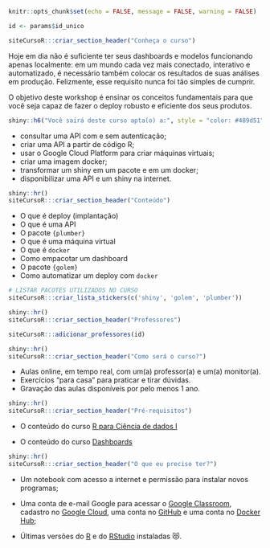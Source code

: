 ```r
knitr::opts_chunk$set(echo = FALSE, message = FALSE, warning = FALSE)

id <- params$id_unico
```

```r
siteCursoR:::criar_section_header("Conheça o curso")
```

Hoje em dia não é suficiente ter seus dashboards e modelos funcionando apenas localmente: em um mundo cada vez mais conectado, interativo e automatizado, é necessário também colocar os resultados de suas análises em produção. Felizmente, esse requisito nunca foi tão simples de cumprir.

O objetivo deste workshop é ensinar os conceitos fundamentais para que você seja capaz de fazer o deploy robusto e eficiente dos seus produtos.


```r
shiny::h6("Você sairá deste curso apta(o) a:", style = "color: #489d51")
```


::: {.voce-saira}
- consultar uma API com e sem autenticação;
- criar uma API a partir de código R;
- usar o Google Cloud Platform para criar máquinas virtuais;
- criar uma imagem docker;
- transformar um shiny em um pacote e em um docker;
- disponibilizar uma API e um shiny na internet.
:::


```r
shiny::hr()
siteCursoR:::criar_section_header("Conteúdo")
```

::: {.row}

:::: {.column-esq}
- O que é deploy (implantação)
- O que é uma API
- O pacote `{plumber}`
- O que é uma máquina virtual
- O que é `docker`
- Como empacotar um dashboard
- O pacote `{golem}`
- Como automatizar um deploy com `docker`
::::

:::: {.column-dir}

::::: {.row .justify-content-center}
```r
# LISTAR PACOTES UTILIZADOS NO CURSO
siteCursoR:::criar_lista_stickers(c('shiny', 'golem', 'plumber'))
```
:::::

:::: 

:::


```r
shiny::hr()
siteCursoR:::criar_section_header("Professores")
```

```r
siteCursoR:::adicionar_professores(id)
```

```r
shiny::hr()
siteCursoR:::criar_section_header("Como será o curso?")
```

- Aulas online, em tempo real, com um(a) professor(a) e um(a) monitor(a). 
- Exercícios "para casa" para praticar e tirar dúvidas.
- Gravação das aulas disponíveis por pelo menos 1 ano.

```r
shiny::hr()
siteCursoR:::criar_section_header("Pré-requisitos") 
```

- O conteúdo do curso [R para Ciência de dados I](https://www.curso-r.com/cursos/r4ds-1)

- O conteúdo do curso [Dashboards](https://www.curso-r.com/cursos/dashboards/)

```r
shiny::hr()
siteCursoR:::criar_section_header("O que eu preciso ter?")
```


- Um notebook com acesso a internet e permissão para instalar novos programas;

- Uma conta de e-mail Google para acessar o [Google Classroom](https://classroom.google.com/), cadastro no [Google Cloud](https://cloud.google.com/), uma conta no [GitHub](http://github.com/) e uma conta no [Docker Hub](https://hub.docker.com/);

-  Últimas versões do [R](https://cran.r-project.org/) e do [RStudio](https://www.rstudio.com/products/rstudio/download/) instaladas &#128571;.
